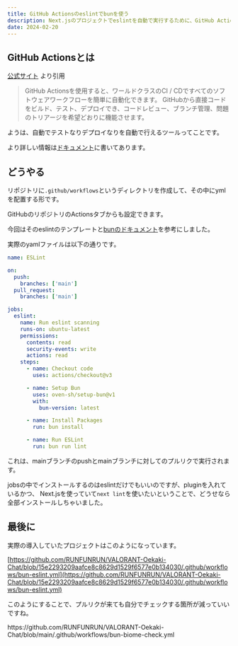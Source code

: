 ```yaml
---
title: GitHub Actionsのeslintでbunを使う
description: Next.jsのプロジェクトでeslintを自動で実行するために、GitHub Actionsでeslintをbunで動かす。
date: 2024-02-20
---
```


## GitHub Actionsとは

[公式サイト](https://github.co.jp/features/actions) より引用

> GitHub Actionsを使用すると、ワールドクラスのCI / CDですべてのソフトウェアワークフローを簡単に自動化できます。 GitHubから直接コードをビルド、テスト、デプロイでき、コードレビュー、ブランチ管理、問題のトリアージを希望どおりに機能させます。

ようは、自動でテストなりデプロイなりを自動で行えるツールってことです。

より詳しい情報は[ドキュメント](https://docs.github.com/ja/actions)に書いてあります。

## どうやる

リポジトリに`.github/workflows`というディレクトリを作成して、その中にymlを配置する形です。

GitHubのリポジトリのActionsタブからも設定できます。

今回はそのeslintのテンプレートと[bunのドキュメント](https://bun.sh/guides/runtime/cicd)を参考にしました。

実際のyamlファイルは以下の通りです。

```yaml
name: ESLint

on:
  push:
    branches: ['main']
  pull_request:
    branches: ['main']

jobs:
  eslint:
    name: Run eslint scanning
    runs-on: ubuntu-latest
    permissions:
      contents: read
      security-events: write
      actions: read
    steps:
      - name: Checkout code
        uses: actions/checkout@v3

      - name: Setup Bun
        uses: oven-sh/setup-bun@v1
        with:
          bun-version: latest

      - name: Install Packages
        run: bun install

      - name: Run ESLint
        run: bun run lint
```

これは、mainブランチのpushとmainブランチに対してのプルリクで実行されます。

jobsの中でインストールするのはeslintだけでもいいのですが、pluginを入れているかつ、
Next.jsを使っていて`next lint`を使いたいということで、どうせなら全部インストールしちゃいました。

## 最後に

実際の導入していたプロジェクトはこのようになっています。

[https://github.com/RUNFUNRUN/VALORANT-Oekaki-Chat/blob/15e2293209aafce8c8629d1529f6577e0b134030/.github/workflows/bun-eslint.yml](https://github.com/RUNFUNRUN/VALORANT-Oekaki-Chat/blob/15e2293209aafce8c8629d1529f6577e0b134030/.github/workflows/bun-eslint.yml)

このようにすることで、プルリクが来ても自分でチェックする箇所が減っていいですね。


<Callout title="この後bun + biome checkに移行しました。">
  https://github.com/RUNFUNRUN/VALORANT-Oekaki-Chat/blob/main/.github/workflows/bun-biome-check.yml
</Callout>
